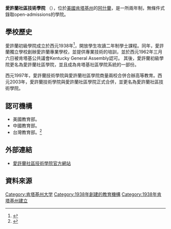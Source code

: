{{Otheruses|美國大學列表|subject=美國肯塔基州的愛許蘭社區技術學院|other=其他的美國社區學院或大學}}

{{Infobox University
| Name =愛許蘭社區技術學院
| EnglishName =Ashland Community and Technical College 
| SealImage =[[File:ACTC_Main.jpg|center]]
| SealInfo =
| Motto =
| Established =1938年<ref name="ACTC_History" />
| Type =公立
| President =Greg Adkins
| Chancellor =
| Location ={{USA}}[[肯塔基州|肯塔基州]]
| Campus =
| AreaTotal =
| Department =
| Staff = 
| Faculty =
| Professor =
| Associate Professor =
| Assistant Professor =
| Lecturer =
| Student =
| Undergraduate =
| Postgraduate =
| Adult education =
| Distance education =
| 4-year technological program =
| 2-year technological program =
| Affiliations =
| Colors =Navy and Gold 
| Website =http://www.ashland.kctcs.edu/
}}

'''愛許蘭社區技術學院''' （{{lang-en|Ashland Community and Technical College (ACTC)}}），位於[[美國|美國]][[肯塔基州|肯塔基州]]的[[阿什蘭|阿什蘭]]，是一所兩年制，無條件式錄取open-admissions的學院。

== 學校歷史==
愛許蘭初級學院成立於西元1938年<ref name="ACTC_History">{{cite web|title=Our History |publisher=Ashland Community & Technical College |year=2007 |accessdate=January 2, 2008 |url=http://www.ashland.kctcs.edu/about/history.aspx |deadurl=yes |archiveurl=https://web.archive.org/web/20080720141113/http://www.ashland.kctcs.edu/about/history.aspx |archivedate=July 20, 2008 }}</ref>，開放學生攻讀二年制學士課程。同年，愛許蘭獨立學校創辦愛許蘭專業學校，並提供專業技術的培訓，並於西元1962年三月六日被肯塔基公共議會Kentucky General Assembly認可。 其後，愛許蘭初級學院更名為愛許蘭社區學院，並且成為肯塔基社區學院系統的一部份。

西元1997年，愛許蘭技術學院與愛許蘭社區學院商量兩校合併合辦高等教育。西元2003年，愛許蘭技術學院與愛許蘭社區學院正式合併，並更名為愛許蘭社區技術學院。

== 認可機構 ==
*美國教育部。
*中國教育部。
*台灣教育部。<ref>{{cite web |url=http://www.ustudy.org.tw/USACOLLEGE/college/KY.htm |title=存档副本 |accessdate=2009-10-22 |deadurl=yes |archiveurl=https://web.archive.org/web/20090612044336/http://www.ustudy.org.tw/USACOLLEGE/college/KY.htm |archivedate=2009-06-12 }}</ref>

== 外部連結 ==
*[http://www.ashland.kctcs.edu/ 愛許蘭社區技術學院官方網站] {{Wayback|url=http://www.ashland.kctcs.edu/ |date=20100210055153 }}

== 資料來源 ==
<references/>

{{School-stub}}

{{DEFAULTSORT:Ashland Community and Technical College}}
[[Category:肯塔基州大学|Category:肯塔基州大学]]
[[Category:1938年創建的教育機構|Category:1938年創建的教育機構]]
[[Category:1938年肯塔基州建立|Category:1938年肯塔基州建立]]